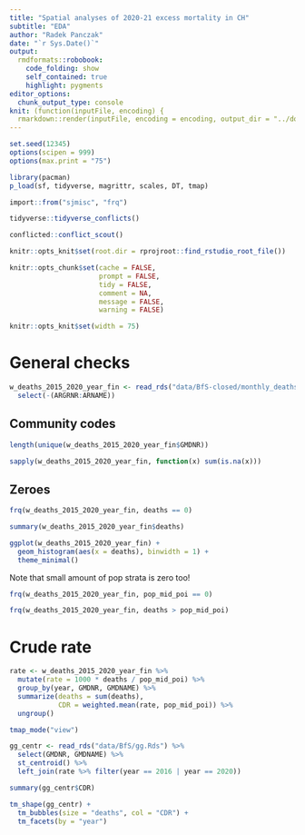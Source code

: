 ```yaml
---
title: "Spatial analyses of 2020-21 excess mortality in CH"
subtitle: "EDA"
author: "Radek Panczak"
date: "`r Sys.Date()`"
output:
  rmdformats::robobook:
    code_folding: show
    self_contained: true
    highlight: pygments
editor_options: 
  chunk_output_type: console
knit: (function(inputFile, encoding) {
  rmarkdown::render(inputFile, encoding = encoding, output_dir = "../docs") })
---
```


<!-- ----------------------------------------------------- -->

```r
set.seed(12345)
options(scipen = 999)
options(max.print = "75")

library(pacman)
p_load(sf, tidyverse, magrittr, scales, DT, tmap)

import::from("sjmisc", "frq")
```

```r
tidyverse::tidyverse_conflicts()

conflicted::conflict_scout()
```

```r
knitr::opts_knit$set(root.dir = rprojroot::find_rstudio_root_file())

knitr::opts_chunk$set(cache = FALSE,
                      prompt = FALSE,
                      tidy = FALSE,
                      comment = NA,
                      message = FALSE,
                      warning = FALSE)

knitr::opts_knit$set(width = 75)
```

<!-- ----------------------------------------------------- -->

# General checks 

```r
w_deaths_2015_2020_year_fin <- read_rds("data/BfS-closed/monthly_deaths/w_deaths_2015_2020_year_fin.Rds") %>% 
  select(-(ARGRNR:ARNAME))
```

## Community codes 

```r
length(unique(w_deaths_2015_2020_year_fin$GMDNR))
```

<!-- ## Missings  -->

```r
sapply(w_deaths_2015_2020_year_fin, function(x) sum(is.na(x)))
```

## Zeroes

```r
frq(w_deaths_2015_2020_year_fin, deaths == 0)

summary(w_deaths_2015_2020_year_fin$deaths)

ggplot(w_deaths_2015_2020_year_fin) + 
  geom_histogram(aes(x = deaths), binwidth = 1) +
  theme_minimal()
```

Note that small amount of pop strata is zero too!  

```r
frq(w_deaths_2015_2020_year_fin, pop_mid_poi == 0)
```

<!-- ## Deaths > population -->

```r
frq(w_deaths_2015_2020_year_fin, deaths > pop_mid_poi)
```

<!-- ----------------------------------------------------- -->

# Crude rate 

```r
rate <- w_deaths_2015_2020_year_fin %>% 
  mutate(rate = 1000 * deaths / pop_mid_poi) %>% 
  group_by(year, GMDNR, GMDNAME) %>% 
  summarize(deaths = sum(deaths),
            CDR = weighted.mean(rate, pop_mid_poi)) %>% 
  ungroup() 
```

```r
tmap_mode("view")

gg_centr <- read_rds("data/BfS/gg.Rds") %>% 
  select(GMDNR, GMDNAME) %>% 
  st_centroid() %>% 
  left_join(rate %>% filter(year == 2016 | year == 2020))

summary(gg_centr$CDR)

tm_shape(gg_centr) +
  tm_bubbles(size = "deaths", col = "CDR") + 
  tm_facets(by = "year")
```